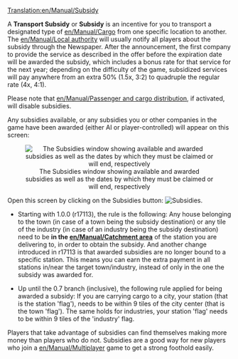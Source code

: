 [[Translation:en/Manual/Subsidy]]


A '''Transport Subsidy''' or '''Subsidy''' is an incentive for you to transport a designated type of [[en/Manual/Cargo]] from one specific location to another. The [[en/Manual/Local authority]] will usually notify all players about the subsidy through the Newspaper.  After the announcement, the first company to provide the service as described in the offer before the expiration date will be awarded the subsidy, which includes a bonus rate for that service for the next year;  depending on the difficulty of the game, subsidized services will pay anywhere from an extra 50% (1.5x, 3:2) to quadruple the regular rate (4x, 4:1).

Please note that [[en/Manual/Passenger and cargo distribution]], if activated, will disable subsidies.

Any subsidies available, or any subsidies you or other companies in the game have been awarded (either AI or player-controlled) will appear on this screen:

<center>[[File:en/Transportsubsidy multiplayer.png|center|frame|The Subsidies window showing available and awarded subsidies as well as the dates by which they must be claimed or will end, respectively]]</center>

Open this screen by clicking on the Subsidies button: [[File:en/Manual html 54594ccb.png|Subsidies]].

{{en/Feature|1.0|align="right"}}
*Starting with 1.0.0 (r17113), the rule is the following: Any house belonging to the town (in case of a town being the subsidy destination) or any tile of the industry (in case of an industry being the subsidy destination) need to be '''in the [[en/Manual/Catchment area]]''' of the station you are delivering to, in order to obtain the subsidy. And another change introduced in r17113 is that awarded subsidies are no longer bound to a specific station. This means you can earn the extra payment in all stations in/near the target town/industry, instead of only in the one the subsidy was awarded for.

{{en/Feature|-0.7|align="right"}}
*Up until the 0.7 branch (inclusive), the following rule applied for being awarded a subsidy: If you are carrying cargo to a city, your station (that is the station 'flag'), needs to be within 9 tiles of the city center (that is the town 'flag'). The same holds for industries, your station 'flag' needs to be within 9 tiles of the 'industry' flag.

Players that take advantage of subsidies can find themselves making more money than players who do not. Subsidies are a good way for new players who join a [[en/Manual/Multiplayer]] game to get a strong foothold easily.